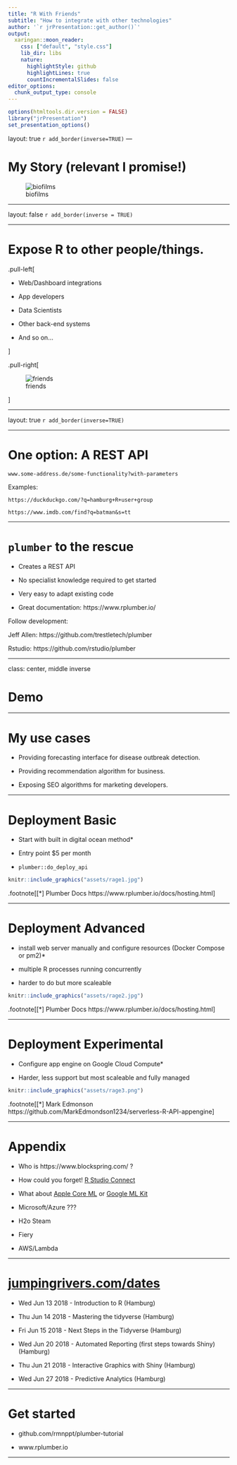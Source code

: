```yaml
---
title: "R With Friends"
subtitle: "How to integrate with other technologies"
author: '`r jrPresentation::get_author()`'
output:
  xaringan::moon_reader:
    css: ["default", "style.css"]
    lib_dir: libs
    nature:
      highlightStyle: github
      highlightLines: true
      countIncrementalSlides: false
editor_options: 
  chunk_output_type: console
---
```


```r
options(htmltools.dir.version = FALSE)
library("jrPresentation")
set_presentation_options()
```

layout: true
`r add_border(inverse=TRUE)`
---

# My Story (relevant I promise!)

  ![biofilms](assets/biofilm.jpg)

---

layout: false
`r add_border(inverse = TRUE)`

---

# Expose R to other people/things.


.pull-left[

- Web/Dashboard integrations
  
- App developers
  
- Data Scientists
  
- Other back-end systems

- And so on...

]

.pull-right[

  ![friends](assets/friends.jpg)

]

---

layout: true
`r add_border(inverse=TRUE)`

---

# One option: A REST API

`www.some-address.de/some-functionality?with-parameters`

Examples:

`https://duckduckgo.com/?q=hamburg+R+user+group`

`https://www.imdb.com/find?q=batman&s=tt`

---

# `plumber` to the rescue

  - Creates a REST API
  
  - No specialist knowledge required to get started
  
  - Very easy to adapt existing code
  
  - Great documentation: https://www.rplumber.io/
  
Follow development:

Jeff Allen: https://github.com/trestletech/plumber

Rstudio: https://github.com/rstudio/plumber

---

class: center, middle inverse

# Demo

---

# My use cases

  - Providing forecasting interface for disease outbreak detection.
  
  - Providing recommendation algorithm for business.
  
  - Exposing SEO algorithms for marketing developers.

---

# Deployment Basic

  - Start with built in digital ocean method*
  
  - Entry point $5 per month
  
  - `plumber::do_deploy_api`

```r
knitr::include_graphics("assets/rage1.jpg")
```

.footnote[[*] Plumber Docs https://www.rplumber.io/docs/hosting.html]

---

# Deployment Advanced

  - install web server manually and configure resources (Docker Compose or pm2)*
  
  - multiple R processes running concurrently
  
  - harder to do but more scaleable

```r
knitr::include_graphics("assets/rage2.jpg")
```

.footnote[[*] Plumber Docs https://www.rplumber.io/docs/hosting.html]

---
  
# Deployment Experimental

  - Configure app engine on Google Cloud Compute*
  
  - Harder, less support but most scaleable and fully managed

```r
knitr::include_graphics("assets/rage3.png")
```

.footnote[[*] Mark Edmonson https://github.com/MarkEdmondson1234/serverless-R-API-appengine]

---

# Appendix

  - Who is https://www.blockspring.com/ ?
  
  - How could you forget! [R Studio Connect](https://www.rstudio.com/products/connect/)
  
  - What about [Apple Core ML](https://developer.apple.com/documentation/coreml) or [Google ML Kit](https://developers.google.com/ml-kit/)

 - Microsoft/Azure ???
 
 - H2o Steam
 
 - Fiery
 
 - AWS/Lambda

---

# [jumpingrivers.com/dates](https://www.jumpingrivers.com/dates)

- Wed Jun 13 2018 - Introduction to R (Hamburg)

- Thu Jun 14 2018 - Mastering the tidyverse (Hamburg)

- Fri Jun 15 2018 - Next Steps in the Tidyverse (Hamburg)

- Wed Jun 20 2018 - Automated Reporting (first steps towards Shiny) (Hamburg)

- Thu Jun 21 2018 - Interactive Graphics with Shiny (Hamburg)

- Wed Jun 27 2018 - Predictive Analytics (Hamburg)

---

# Get started

  - github.com/rmnppt/plumber-tutorial
  
  - www.rplumber.io
  
---
